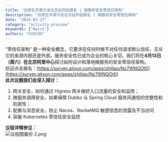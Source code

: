 ```yaml
---
title: "云原生开源沙龙北京站开启报名 | 微服务安全零信任架构"
description: "云原生开源沙龙北京站开启报名 | 微服务安全零信任架构"
date: "2024-03-27"
category: "activity-preview"
keywords: ["Nacos"]
authors: "CH3CHO"
---
```


“零信任架构” 是一种安全概念，它要求在任何时候不对任何请求默认信任，无论它的来源内部还是外部。服务安全性已成为企业的核心关切，我们将在**4月13日（周六）在北京阿里中心**探讨如何设计和落地微服务的安全零信任架构。<br />欢迎点击报名：[https://survey.aliyun.com/apps/zhiliao/Nz7WNQOt0](https://survey.aliyun.com/apps/zhiliao/Nz7WNQOt0)<br />**此次议题我们会深入探讨：**

1. 网关安全，如何通过 Higress 网关做好入口流量的安全和监控；
2. 微服务调用安全，如果保障 Dubbo 与 Spring Cloud 服务间通信的完整性和机密性；
3. 配置与消息安全，防止 Nacos、RocketMQ 敏感信息的泄露及不当访问
4. 容器 Kubernetes 零信任安全监控

**议程详情参见：**<br />![议程图备份 2.png](https://intranetproxy.alipay.com/skylark/lark/0/2024/png/299576/1712728862568-b8b83352-adf5-4821-bb85-ead6f35acd31.png#clientId=u9653a906-01f4-4&from=ui&id=u573937e8&originHeight=10064&originWidth=1840&originalType=binary&ratio=1.7999999523162842&rotation=0&showTitle=false&size=2965296&status=done&style=none&taskId=u6cee6ae7-803a-4013-b0e1-9296ebb7704&title=)

